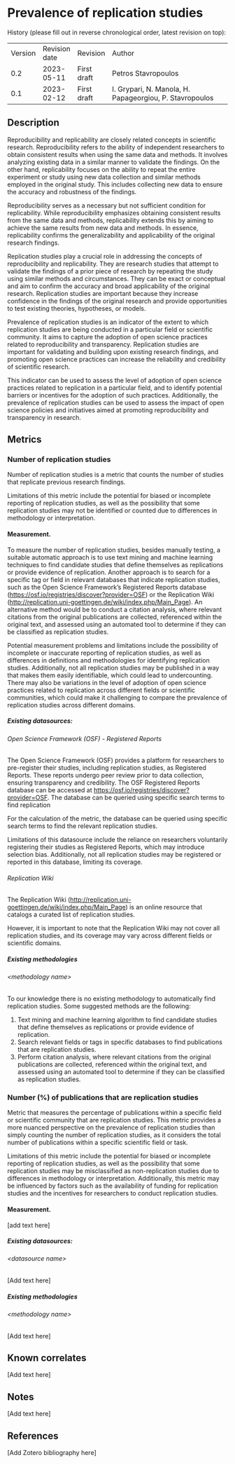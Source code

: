 # Prevalence of replication studies {#prevalence-of-replication-studies .unnumbered}

History (please fill out in reverse chronological order, latest revision
on top):

|         |               |             |                                                         |
|---------|---------------|-------------|---------------------------------------------------------|
| Version | Revision date | Revision    | Author                                                  |
| 0.2     | 2023-05-11    | First draft | Petros Stavropoulos                                     |
| 0.1     | 2023-02-12    | First draft | I. Grypari, N. Manola, H. Papageorgiou, P. Stavropoulos |

## Description

Reproducibility and replicability are closely related concepts in
scientific research. Reproducibility refers to the ability of
independent researchers to obtain consistent results when using the same
data and methods. It involves analyzing existing data in a similar
manner to validate the findings. On the other hand, replicability
focuses on the ability to repeat the entire experiment or study using
new data collection and similar methods employed in the original study.
This includes collecting new data to ensure the accuracy and robustness
of the findings.

Reproducibility serves as a necessary but not sufficient condition for
replicability. While reproducibility emphasizes obtaining consistent
results from the same data and methods, replicability extends this by
aiming to achieve the same results from new data and methods. In
essence, replicability confirms the generalizability and applicability
of the original research findings.

Replication studies play a crucial role in addressing the concepts of
reproducibility and replicability. They are research studies that
attempt to validate the findings of a prior piece of research by
repeating the study using similar methods and circumstances. They can be
exact or conceptual and aim to confirm the accuracy and broad
applicability of the original research. Replication studies are
important because they increase confidence in the findings of the
original research and provide opportunities to test existing theories,
hypotheses, or models.

Prevalence of replication studies is an indicator of the extent to which
replication studies are being conducted in a particular field or
scientific community. It aims to capture the adoption of open science
practices related to reproducibility and transparency. Replication
studies are important for validating and building upon existing research
findings, and promoting open science practices can increase the
reliability and credibility of scientific research.

This indicator can be used to assess the level of adoption of open
science practices related to replication in a particular field, and to
identify potential barriers or incentives for the adoption of such
practices. Additionally, the prevalence of replication studies can be
used to assess the impact of open science policies and initiatives aimed
at promoting reproducibility and transparency in research.

## Metrics

### Number of replication studies

Number of replication studies is a metric that counts the number of
studies that replicate previous research findings.

Limitations of this metric include the potential for biased or
incomplete reporting of replication studies, as well as the possibility
that some replication studies may not be identified or counted due to
differences in methodology or interpretation.

#### Measurement.

To measure the number of replication studies, besides manually testing,
a suitable automatic approach is to use text mining and machine learning
techniques to find candidate studies that define themselves as
replications or provide evidence of replication. Another approach is to
search for a specific tag or field in relevant databases that indicate
replication studies, such as the Open Science Framework's Registered
Reports database (<https://osf.io/registries/discover?provider=OSF>) or
the Replication Wiki
(<http://replication.uni-goettingen.de/wiki/index.php/Main_Page>). An
alternative method would be to conduct a citation analysis, where
relevant citations from the original publications are collected,
referenced within the original text, and assessed using an automated
tool to determine if they can be classified as replication studies.

Potential measurement problems and limitations include the possibility
of incomplete or inaccurate reporting of replication studies, as well as
differences in definitions and methodologies for identifying replication
studies. Additionally, not all replication studies may be published in a
way that makes them easily identifiable, which could lead to
undercounting. There may also be variations in the level of adoption of
open science practices related to replication across different fields or
scientific communities, which could make it challenging to compare the
prevalence of replication studies across different domains.

##### Existing datasources:

###### Open Science Framework (OSF) - Registered Reports

The Open Science Framework (OSF) provides a platform for researchers to
pre-register their studies, including replication studies, as Registered
Reports. These reports undergo peer review prior to data collection,
ensuring transparency and credibility. The OSF Registered Reports
database can be accessed at
<https://osf.io/registries/discover?provider=OSF>. The database can be
queried using specific search terms to find replication

For the calculation of the metric, the database can be queried using
specific search terms to find the relevant replication studies.

Limitations of this datasource include the reliance on researchers
voluntarily registering their studies as Registered Reports, which may
introduce selection bias. Additionally, not all replication studies may
be registered or reported in this database, limiting its coverage.

###### Replication Wiki

The Replication Wiki
(<http://replication.uni-goettingen.de/wiki/index.php/Main_Page>) is an
online resource that catalogs a curated list of replication studies.

However, it is important to note that the Replication Wiki may not cover
all replication studies, and its coverage may vary across different
fields or scientific domains.

##### Existing methodologies

###### &lt;methodology name&gt;

To our knowledge there is no existing methodology to automatically find
replication studies. Some suggested methods are the following:

1.  Text mining and machine learning algorithm to find candidate studies
    that define themselves as replications or provide evidence of
    replication.
2.  Search relevant fields or tags in specific databases to find
    publications that are replication studies.
3.  Perform citation analysis, where relevant citations from the
    original publications are collected, referenced within the original
    text, and assessed using an automated tool to determine if they can
    be classified as replication studies.

### Number (%) of publications that are replication studies

Metric that measures the percentage of publications within a specific
field or scientific community that are replication studies. This metric
provides a more nuanced perspective on the prevalence of replication
studies than simply counting the number of replication studies, as it
considers the total number of publications within a specific scientific
field or task.

Limitations of this metric include the potential for biased or
incomplete reporting of replication studies, as well as the possibility
that some replication studies may be misclassified as non-replication
studies due to differences in methodology or interpretation.
Additionally, this metric may be influenced by factors such as the
availability of funding for replication studies and the incentives for
researchers to conduct replication studies.

#### Measurement.

\[add text here\]

##### Existing datasources:

###### &lt;datasource name&gt;

\[Add text here\]

##### Existing methodologies

###### &lt;methodology name&gt;

\[Add text here\]

## Known correlates

\[Add text here\]

## Notes

\[Add text here\]

## References

\[Add Zotero bibliography here\]
